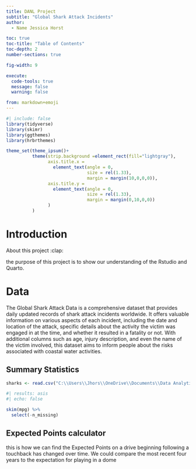 ```yaml
---
title: DANL Project
subtitle: "Global Shark Attack Incidents"
author: 
  - Name Jessica Horst

toc: true
toc-title: "Table of Contents"
toc-depth: 2
number-sections: true

fig-width: 9

execute:
  code-tools: true
  message: false
  warning: false

from: markdown+emoji
---
```

```r
#| include: false
library(tidyverse)
library(skimr)
library(ggthemes)
library(hrbrthemes)

theme_set(theme_ipsum()+
          theme(strip.background =element_rect(fill="lightgray"),
                axis.title.x = 
                  element_text(angle = 0,
                               size = rel(1.33),
                               margin = margin(10,0,0,0)),
                axis.title.y = 
                  element_text(angle = 0,
                               size = rel(1.33),
                               margin = margin(0,10,0,0))
                )
          )
```

# Introduction

About this project :clap:

the purpose of this project is to show our understanding of the Rstudio and Quarto.


# Data

The Global Shark Attack Data is a comprehensive dataset that provides daily updated records of shark attack incidents worldwide. It offers valuable information on various aspects of each incident, including the date and location of the attack, specific details about the activity the victim was engaged in at the time, and whether it resulted in a fatality or not. With additional columns such as age, injury description, and even the name of the victim involved, this dataset aims to inform people about the risks associated with coastal water activities.

## Summary Statistics

```r
sharks <- read.csv("C:\\Users\\Jhors\\OneDrive\\Documents\\Data Analytics\\GSAF5.xls.csv")
```

```r
#| results: asis
#| echo: false

```


```r
skim(mpg) %>% 
  select(-n_missing)
```


## Expected Points calculator 

this is how we can find the Expected Points on a drive beginning following a touchback has changed over time. We could compare the most recent four years to the expectation for playing in a dome


